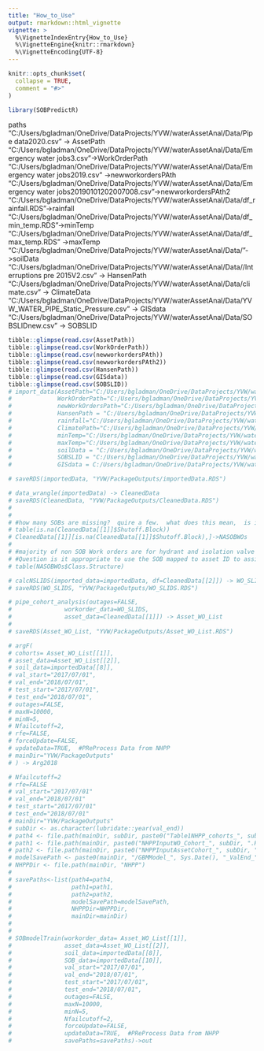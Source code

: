 ```yaml
---
title: "How_to_Use"
output: rmarkdown::html_vignette
vignette: >
  %\VignetteIndexEntry{How_to_Use}
  %\VignetteEngine{knitr::rmarkdown}
  %\VignetteEncoding{UTF-8}
---
```


```r
knitr::opts_chunk$set(
  collapse = TRUE,
  comment = "#>"
)
```

```r
library(SOBPredictR)
```
paths
"C:/Users/bgladman/OneDrive/DataProjects/YVW/waterAssetAnal/Data/Pipe data2020.csv" -> AssetPath
"C:/Users/bgladman/OneDrive/DataProjects/YVW/waterAssetAnal/Data/Emergency water jobs3.csv"->WorkOrderPath
"C:/Users/bgladman/OneDrive/DataProjects/YVW/waterAssetAnal/Data/Emergency water jobs2019.csv" ->newworkordersPAth
"C:/Users/bgladman/OneDrive/DataProjects/YVW/waterAssetAnal/Data/Emergency water jobs20190101202007008.csv"->newworkordersPAth2
"C:/Users/bgladman/OneDrive/DataProjects/YVW/waterAssetAnal/Data/df_rainfall.RDS"->rainfall
"C:/Users/bgladman/OneDrive/DataProjects/YVW/waterAssetAnal/Data/df_min_temp.RDS"->minTemp
"C:/Users/bgladman/OneDrive/DataProjects/YVW/waterAssetAnal/Data/df_max_temp.RDS" ->maxTemp
"C:/Users/bgladman/OneDrive/DataProjects/YVW/waterAssetAnal/Data/"->soilData
"C:/Users/bgladman/OneDrive/DataProjects/YVW/waterAssetAnal/Data//Interruptions pre 2015V2.csv" -> HansenPath
"C:/Users/bgladman/OneDrive/DataProjects/YVW/waterAssetAnal/Data/climate.csv" -> ClimateData
"C:/Users/bgladman/OneDrive/DataProjects/YVW/waterAssetAnal/Data/YVW_WATER_PIPE_Static_Pressure.csv" -> GISdata
"C:/Users/bgladman/OneDrive/DataProjects/YVW/waterAssetAnal/Data/SOBSLIDnew.csv" -> SOBSLID 

```r



tibble::glimpse(read.csv(AssetPath))
tibble::glimpse(read.csv(WorkOrderPath))
tibble::glimpse(read.csv(newworkordersPAth))
tibble::glimpse(read.csv(newworkordersPAth2))
tibble::glimpse(read.csv(HansenPath))
tibble::glimpse(read.csv(GISdata))
tibble::glimpse(read.csv(SOBSLID))
# import_data(AssetPath="C:/Users/bgladman/OneDrive/DataProjects/YVW/waterAssetAnal/Data/Pipe data2020.csv",
#             WorkOrderPath="C:/Users/bgladman/OneDrive/DataProjects/YVW/waterAssetAnal/Data/Emergency water jobs3.csv",
#             newWorkOrdersPath="C:/Users/bgladman/OneDrive/DataProjects/YVW/waterAssetAnal/Data/Emergency water jobs2019.csv",
#             HansenPath = "C:/Users/bgladman/OneDrive/DataProjects/YVW/waterAssetAnal/Data//Interruptions pre 2015V2.csv",
#             rainfall="C:/Users/bgladman/OneDrive/DataProjects/YVW/waterAssetAnal/Data/df_rainfall.RDS",
#             ClimatePath="C:/Users/bgladman/OneDrive/DataProjects/YVW/waterAssetAnal/Data/climate.csv",
#             minTemp="C:/Users/bgladman/OneDrive/DataProjects/YVW/waterAssetAnal/Data/df_min_temp.RDS",
#             maxTemp="C:/Users/bgladman/OneDrive/DataProjects/YVW/waterAssetAnal/Data/df_max_temp.RDS",
#             soilData = "C:/Users/bgladman/OneDrive/DataProjects/YVW/waterAssetAnal/Data/",
#             SOBSLID = "C:/Users/bgladman/OneDrive/DataProjects/YVW/waterAssetAnal/Data/SOBSLIDnew.csv",
#             GISdata = C:/Users/bgladman/OneDrive/DataProjects/YVW/waterAssetAnal/Data/YVW_WATER_PIPE_Static_Pressure.csv)->importedData

# saveRDS(importedData, "YVW/PackageOutputs/importedData.RDS")
```

```r
# data_wrangle(importedData) -> CleanedData
# saveRDS(CleanedData, "YVW/PackageOutputs/CleanedData.RDS")
# 
# 
# #how many SOBs are missing?  quire a few.  what does this mean,  is it right to sub in from asset.  probably not
# table(is.na(CleanedData[[1]]$Shutoff.Block))
# CleanedData[[1]][is.na(CleanedData[[1]]$Shutoff.Block),]->NASOBWOs
# 
# #majority of non SOB Work orders are for hydrant and isolation valve assets
# #Question is it appropriate to use the SOB mapped to asset ID to assign SOB to these work orders
# table(NASOBWOs$Class.Structure)

```


```r
# calcNSLIDS(imported_data=importedData, df=CleanedData[[2]]) -> WO_SLIDS
# saveRDS(WO_SLIDS, "YVW/PackageOutputs/WO_SLIDS.RDS")

```


```r
# pipe_cohort_analysis(outages=FALSE,
#               workorder_data=WO_SLIDS,
#               asset_data=CleanedData[[1]]) -> Asset_WO_List
# 
# saveRDS(Asset_WO_List, "YVW/PackageOutputs/Asset_WO_List.RDS")

```


```r
# argF(
# cohorts= Asset_WO_List[[1]],
# asset_data=Asset_WO_List[[2]],
# soil_data=importedData[[8]],
# val_start="2017/07/01",
# val_end="2018/07/01",
# test_start="2017/07/01",
# test_end="2018/07/01",
# outages=FALSE,
# maxN=10000,
# minN=5,
# Nfailcutoff=2,
# rfe=FALSE,
# forceUpdate=FALSE,
# updateData=TRUE,  #PReProcess Data from NHPP
# mainDir="YVW/PackageOutputs"
# ) -> Arg2018
```


```r
# Nfailcutoff=2
# rfe=FALSE
# val_start="2017/07/01"
# val_end="2018/07/01"
# test_start="2017/07/01"
# test_end="2018/07/01"
# mainDir="YVW/PackageOutputs"
# subDir <- as.character(lubridate::year(val_end))
# path4 <- file.path(mainDir, subDir, paste0("Table1NHPP_cohorts_", subDir, ".RDS"))
# path1 <- file.path(mainDir, paste0("NHPPInputWO_Cohort_", subDir, ".RDS"))
# path2 <- file.path(mainDir, paste0("NHPPInputAssetCohort_", subDir, ".RDS"))
# modelSavePath <- paste0(mainDir, "/GBMModel_", Sys.Date(), "_ValEnd_", subDir, "_NFailCutoff_", Nfailcutoff, "_useRFE_", rfe)
# NHPPDir <- file.path(mainDir, "NHPP")
# 
# savePaths<-list(path4=path4,
#                 path1=path1,
#                 path2=path2,
#                 modelSavePath=modelSavePath,
#                 NHPPDir=NHPPDir,
#                 mainDir=mainDir)
# 
# 
# SOBmodelTrain(workorder_data= Asset_WO_List[[1]],
#               asset_data=Asset_WO_List[[2]],
#               soil_data=importedData[[8]],
#               SOB_data=importedData[[10]],
#               val_start="2017/07/01",
#               val_end="2018/07/01",
#               test_start="2017/07/01",
#               test_end="2018/07/01",
#               outages=FALSE,
#               maxN=10000,
#               minN=5,
#               Nfailcutoff=2,
#               forceUpdate=FALSE,
#               updateData=TRUE,  #PReProcess Data from NHPP
#               savePaths=savePaths)->out
```

